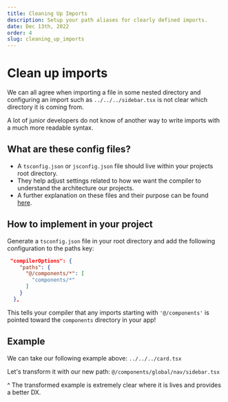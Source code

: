 ```yaml
---
title: Cleaning Up Imports
description: Setup your path aliases for clearly defined imports.
date: Dec 13th, 2022
order: 4
slug: cleaning_up_imports
---
```


# Clean up imports

We can all agree when importing a file in some nested directory and configuring an import such as `../../../sidebar.tsx` is not clear which directory it is coming from.

A lot of junior developers do not know of another way to write imports with a much more readable syntax.

## What are these config files?

- A `tsconfig.json` or `jsconfig.json` file should live within your projects root directory.
- They help adjust settings related to how we want the compiler to understand the architecture our projects.
- A further explanation on these files and their purpose can be found [here](https://www.typescriptlang.org/docs/handbook/tsconfig-json.html#:~:text=The%20tsconfig.json%20file%20specifies,compiler%20flags%20enabled%20by%20default.).

## How to implement in your project

Generate a `tsconfig.json` file in your root directory and add the following configuration to the paths key:
```json filename="tsconfig.json" copy
 "compilerOptions": {
    "paths": {
      "@/components/*": [
        "components/*"
      ]
    }
  },
```
This tells your compiler that any imports starting with `'@/components'` is pointed toward the `components` directory in your app!

## Example

We can take our following example above: `../../../card.tsx`

Let's transform it with our new path: `@/components/global/nav/sidebar.tsx`

^ The transformed example is extremely clear where it is lives and provides a better DX.
